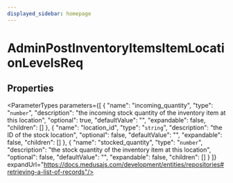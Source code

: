 ```yaml
---
displayed_sidebar: homepage
---
```



# AdminPostInventoryItemsItemLocationLevelsReq

## Properties

<ParameterTypes parameters={[
  {
    "name": "incoming_quantity",
    "type": "`number`",
    "description": "the incoming stock quantity of the inventory item at this location",
    "optional": true,
    "defaultValue": "",
    "expandable": false,
    "children": []
  },
  {
    "name": "location_id",
    "type": "`string`",
    "description": "the ID of the stock location",
    "optional": false,
    "defaultValue": "",
    "expandable": false,
    "children": []
  },
  {
    "name": "stocked_quantity",
    "type": "`number`",
    "description": "the stock quantity of the inventory item at this location",
    "optional": false,
    "defaultValue": "",
    "expandable": false,
    "children": []
  }
]} expandUrl="https://docs.medusajs.com/development/entities/repositories#retrieving-a-list-of-records"/>
